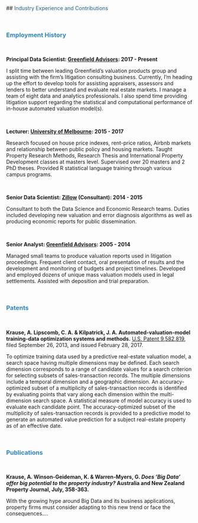  &nbsp;

##<span style="color:#21618C"> Industry Experience and Contributions </span>

&nbsp;
&nbsp;

### <span style="color:#2E86C1"> Employment History </span>

&nbsp;

**Principal Data Scientist: [Greenfield Advisors](www.greenfieldadvisors.com): 2017 - Present**

I split time between leading Greenfield’s valuation products group and assisting with the firm’s litigation consulting business. Currently, I’m heading up the effort to develop tools for assisting appraisers, assessors and lenders to better understand and evaluate real estate markets. I manage a team of eight data and analytics professionals. I also spend time providing litigation support regarding the statistical and computational performance of in-house automated valuation model(s).

&nbsp;

**Lecturer: [University of Melbourne](https://msd.unimelb.edu.au/property): 2015 - 2017**

Research focused on house price indexes, rent-price ratios, Airbnb markets and relationship
between public policy and housing markets. Taught Property Research Methods, Research Thesis and International Property Development classes at masters level. Supervised over 20 masters and 2 PhD theses. Provided R statistical language training through various campus programs.

&nbsp;

**Senior Data Scientist: [Zillow](www.zillow.com) (Consultant): 2014 - 2015**

Consultant to both the Data Science and Economic Research teams. Duties included developing new valuation and error diagnosis algorithms as well as producing economic reports for public dissemination.

&nbsp;

**Senior Analyst: [Greenfield Advisors](www.greenfieldadvisors.com): 2005 - 2014**

Managed small teams to produce valuation reports used in litigation proceedings. Frequent client contact, oral presentation of results and the development and monitoring of budgets and project timelines. Developed and employed dozens of unique mass valuation models used in legal settlements. Assisted with deposition and trial preparation.

&nbsp;

### <span style="color:#2E86C1"> Patents</span>

&nbsp;

**Krause, A. Lipscomb, C. A. & Kilpatrick, J. A. Automated-valuation-model training-data
optimization systems and methods.** [U.S. Patent 9,582,819](https://patents.google.com/patent/US9582819B2), filed September 26,
2013, and issued February 28, 2017.

To optimize training data used by a predictive real-estate valuation model, a search space having multiple dimensions may be defined. Each search dimension corresponds to a range of candidate values for a search criterion for selecting subsets of sales-transaction records. The multiple dimensions include a temporal dimension and a geographic dimension. An accuracy-optimized subset of a multiplicity of sales-transaction records is identified by evaluating points that vary along each dimension within the multi-dimension search space. A statistical measure of model accuracy is used to evaluate each candidate point. The accuracy-optimized subset of the multiplicity of sales-transaction records is provided to a predictive model to generate an automated value prediction for a subject real-estate property as of an effective date.

&nbsp;

### <span style="color:#2E86C1"> Publications</span>

&nbsp;

**Krause, A. Winson-Geideman, K. & Warren-Myers, G. *Does ’Big Data’ offer big
potential to the property industry?* Australia and New Zealand Property Journal,
July, 358-363.**

With the growing hype around Big Data and its business applications, property firms must consider adapting to this new trend or face the consequences....
